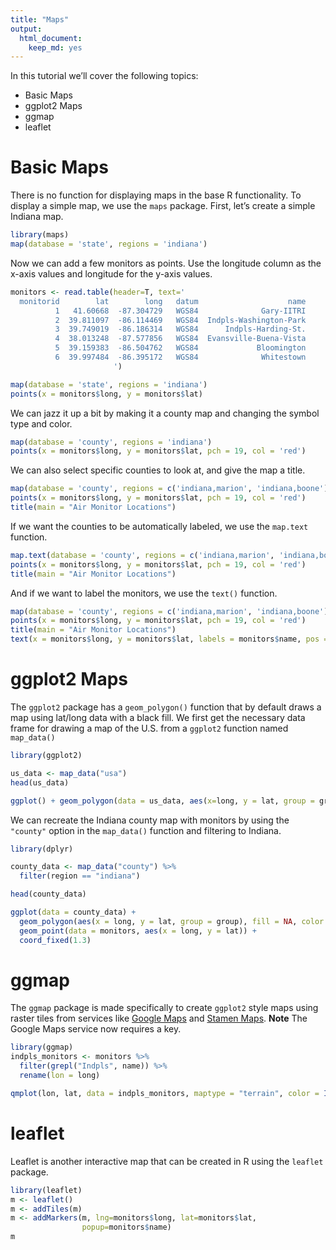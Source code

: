 ```yaml
---
title: "Maps"
output: 
  html_document: 
    keep_md: yes
---
```


In this tutorial we'll cover the following topics:

* Basic Maps
* ggplot2 Maps
* ggmap
* leaflet


# Basic Maps

There is no function for displaying maps in the base R functionality. To display
a simple map, we use the `maps` package. First, let's create a simple Indiana map.

```r
library(maps)
map(database = 'state', regions = 'indiana')
```

Now we can add a few monitors as points. Use the longitude column
as the x-axis values and longitude for the y-axis values.

```r
monitors <- read.table(header=T, text='
  monitorid        lat        long   datum                    name            
          1   41.60668  -87.304729   WGS84              Gary-IITRI
          2  39.811097	-86.114469   WGS84  Indpls-Washington-Park
          3  39.749019	-86.186314   WGS84      Indpls-Harding-St.
          4  38.013248	-87.577856   WGS84  Evansville-Buena-Vista
          5  39.159383	-86.504762   WGS84             Bloomington
          6  39.997484  -86.395172   WGS84              Whitestown
                       ')
```


```r
map(database = 'state', regions = 'indiana')
points(x = monitors$long, y = monitors$lat)
```

We can jazz it up a bit by making it a county map and changing the symbol type and
color.

```r
map(database = 'county', regions = 'indiana')
points(x = monitors$long, y = monitors$lat, pch = 19, col = 'red')
```

We can also select specific counties to look at, and give the map a title.

```r
map(database = 'county', regions = c('indiana,marion', 'indiana,boone'))
points(x = monitors$long, y = monitors$lat, pch = 19, col = 'red')
title(main = "Air Monitor Locations")
```

If we want the counties to be automatically labeled, we use the `map.text` 
function.

```r
map.text(database = 'county', regions = c('indiana,marion', 'indiana,boone'))
points(x = monitors$long, y = monitors$lat, pch = 19, col = 'red')
title(main = "Air Monitor Locations")
```


And if we want to label the monitors, we use the `text()` function.

```r
map(database = 'county', regions = c('indiana,marion', 'indiana,boone'))
points(x = monitors$long, y = monitors$lat, pch = 19, col = 'red')
title(main = "Air Monitor Locations")
text(x = monitors$long, y = monitors$lat, labels = monitors$name, pos = 2)
```



# ggplot2 Maps


The `ggplot2` package has a `geom_polygon()` function that by default draws a map
using lat/long data with a black fill. We first get the necessary data frame for
drawing a map of the U.S. from a `ggplot2` function named `map_data()`

```r
library(ggplot2)

us_data <- map_data("usa")
head(us_data)
```

```r

ggplot() + geom_polygon(data = us_data, aes(x=long, y = lat, group = group))

```


We can recreate the Indiana county map with monitors by using the `"county"`
option in the `map_data()` function and filtering to Indiana.

```r
library(dplyr)

county_data <- map_data("county") %>%
  filter(region == "indiana")

head(county_data)

```

```r
ggplot(data = county_data) + 
  geom_polygon(aes(x = long, y = lat, group = group), fill = NA, color = "black") +
  geom_point(data = monitors, aes(x = long, y = lat)) +
  coord_fixed(1.3)
```


# ggmap

The `ggmap` package is made specifically to create `ggplot2` style maps using 
raster tiles from services like 
[Google Maps](https://developers.google.com/maps/documentation/maps-static?hl=en)
and [Stamen Maps](http://maps.stamen.com/#terrain/12/37.7706/-122.3782). __Note__
The Google Maps service now requires a key.

```r
library(ggmap)
indpls_monitors <- monitors %>%
  filter(grepl("Indpls", name)) %>%
  rename(lon = long)

qmplot(lon, lat, data = indpls_monitors, maptype = "terrain", color = I("red"))

```

# leaflet


Leaflet is another interactive map that can be created in R using the `leaflet`
package.

```r
library(leaflet)
m <- leaflet()
m <- addTiles(m)
m <- addMarkers(m, lng=monitors$long, lat=monitors$lat, 
                popup=monitors$name)
m
```



